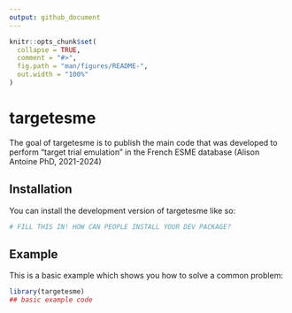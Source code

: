 ```yaml
---
output: github_document
---
```


<!-- README.md is generated from README.Rmd. Please edit that file -->

```r
knitr::opts_chunk$set(
  collapse = TRUE,
  comment = "#>",
  fig.path = "man/figures/README-",
  out.width = "100%"
)
```

# targetesme

<!-- badges: start -->
<!-- badges: end -->

The goal of targetesme is to publish the main code that was developed to perform "target trial emulation" in the French ESME database (Alison Antoine PhD, 2021-2024)

## Installation

You can install the development version of targetesme like so:

``` r
# FILL THIS IN! HOW CAN PEOPLE INSTALL YOUR DEV PACKAGE?
```

## Example

This is a basic example which shows you how to solve a common problem:

```r
library(targetesme)
## basic example code
```


